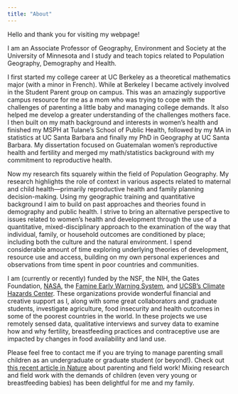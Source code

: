 ```yaml
---
title: "About"
---
```


Hello and thank you for visiting my webpage!

I am an Associate Professor of Geography, Environment and Society at the University of Minnesota and I study and teach topics related to Population Geography, Demography and Health.

I first started my college career at UC Berkeley as a theoretical mathematics major (with a minor in French). While at Berkeley I became actively involved in the Student Parent group on campus. This was an amazingly supportive campus resource for me as a mom who was trying to cope with the challenges of parenting a little baby and managing college demands. It also helped me develop a greater understanding of the challenges mothers face. I then built on my math background and interests in women’s health and finished my MSPH at Tulane’s School of Public Health, followed by my MA in statistics at UC Santa Barbara and finally my PhD in Geography at UC Santa Barbara. My dissertation focused on Guatemalan women’s reproductive health and fertility and merged my math/statistics background with my commitment to reproductive health.

Now my research fits squarely within the field of Population Geography. My research highlights the role of context in various aspects related to maternal and child health—primarily reproductive health and family planning decision-making. Using my geographic training and quantitative background I aim to build on past approaches and theories found in demography and public health. I strive to bring an alternative perspective to issues related to women’s health and development through the use of a quantitative, mixed-disciplinary approach to the examination of the way that individual, family, or household outcomes are conditioned by place; including both the culture and the natural environment. I spend considerable amount of time exploring underlying theories of development, resource use and access, building on my own personal experiences and observations from time spent in poor countries and communities.

I am (currently or recently) funded by the NSF, the NIH, the Gates Foundation, [NASA](http://lcluc.umd.edu/), the [Famine Early Warning System](http://www.fews.net/), and [UCSB’s Climate Hazards Center](http://chg.geog.ucsb.edu/). These organizations provide wonderful financial and creative support as I, along with some great collaborators and graduate students, investigate agriculture, food insecurity and health outcomes in some of the poorest countries in the world. In these projects we use remotely sensed data, qualitative interviews and survey data to examine how and why fertility, breastfeeding practices and contraceptive use are impacted by changes in food availability and land use.

Please feel free to contact me if you are trying to manage parenting small children as an undergraduate or graduate student (or beyond!). Check out [this recent article in Nature](https://www.nature.com/articles/d41586-019-01909-w) about parenting and field work! Mixing research and field work with the demands of children (even very young or breastfeeding babies) has been delightful for me and my family.

